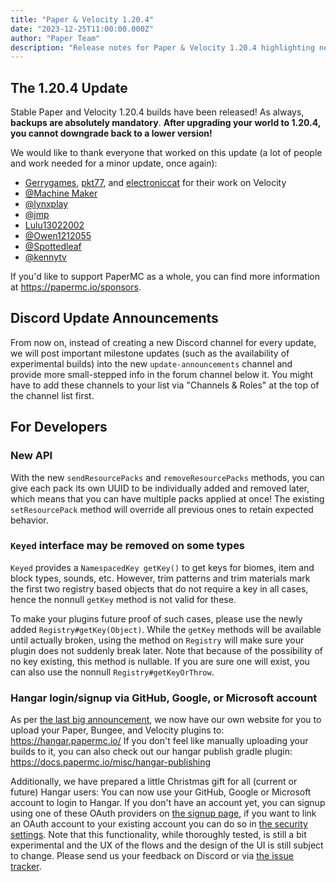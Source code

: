 ```yaml
---
title: "Paper & Velocity 1.20.4"
date: "2023-12-25T11:00:00.000Z"
author: "Paper Team"
description: "Release notes for Paper & Velocity 1.20.4 highlighting new API, resource pack changes, and Hangar integration."
---
```


## The 1.20.4 Update

Stable Paper and Velocity 1.20.4 builds have been released! As always, **backups are absolutely mandatory**. **After upgrading your world to 1.20.4, you cannot downgrade back to a lower version!**

We would like to thank everyone that worked on this update (a lot of people and work needed for a minor update, once again):

- [Gerrygames](https://github.com/Gerrygames), [pkt77](https://github.com/pkt77), and [electroniccat](https://github.com/electronicboy) for their work on Velocity
- [@Machine Maker](https://github.com/sponsors/Machine-Maker)
- [@lynxplay](https://github.com/lynxplay)
- [@jmp](https://github.com/sponsors/jpenilla)
- [Lulu13022002](https://github.com/Lulu13022002)
- [@Owen1212055](https://github.com/sponsors/Owen1212055)
- [@Spottedleaf](https://www.patreon.com/Spottedleaf)
- [@kennytv](https://github.com/sponsors/kennytv)

If you'd like to support PaperMC as a whole, you can find more information at https://papermc.io/sponsors.

## Discord Update Announcements

From now on, instead of creating a new Discord channel for every update, we will post important milestone updates (such as the availability of experimental builds) into the new `update-announcements` channel and provide more small-stepped info in the forum channel below it. You might have to add these channels to your list via "Channels & Roles" at the top of the channel list first.

## For Developers

### New API

With the new `sendResourcePacks` and `removeResourcePacks` methods, you can give each pack its own UUID to be individually added and removed later, which means that you can have multiple packs applied at once! The existing `setResourcePack` method will override all previous ones to retain expected behavior.

### `Keyed` interface may be removed on some types

`Keyed` provides a `NamespacedKey getKey()` to get keys for biomes, item and block types, sounds, etc. However, trim patterns and trim materials mark the first two registry based objects that do not require a key in all cases, hence the nonnull `getKey` method is not valid for these.

To make your plugins future proof of such cases, please use the newly added `Registry#getKey(Object)`. While the `getKey` methods will be available until actually broken, using the method on `Registry` will make sure your plugin does not suddenly break later. Note that because of the possibility of no key existing, this method is nullable. If you are sure one will exist, you can also use the nonnull `Registry#getKeyOrThrow`.

### Hangar login/signup via GitHub, Google, or Microsoft account

As per [the last big announcement](https://forums.papermc.io/threads/hangar-papermcs-plugin-repository.691/), we now have our own website for you to upload your Paper, Bungee, and Velocity plugins to: https://hangar.papermc.io/
If you don't feel like manually uploading your builds to it, you can also check out our hangar publish gradle plugin: https://docs.papermc.io/misc/hangar-publishing

Additionally, we have prepared a little Christmas gift for all (current or future) Hangar users: You can now use your GitHub, Google or Microsoft account to login to Hangar. If you don't have an account yet, you can signup using one of these OAuth providers on [the signup page](https://hangar.papermc.io/auth/signup), if you want to link an OAuth account to your existing account you can do so in [the security settings](https://hangar.papermc.io/auth/settings/security). Note that this functionality, while thoroughly tested, is still a bit experimental and the UX of the flows and the design of the UI is still subject to change. Please send us your feedback on Discord or via [the issue tracker](https://github.com/HangarMC/Hangar/issues).
